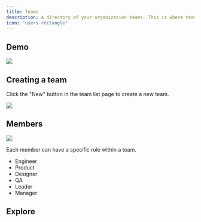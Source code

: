 ```yaml
---
title: Teams
description: A directory of your organization teams. This is where team insights and pull requests are located.
icon: "users-rectangle"
---
```



## Demo

<Frame>
  <img src="/images/team-list.png" />
</Frame>

## Creating a team

Click the "New" button in the team list page to create a new team.

<Frame>
  <img src="/images/team-create.png" />
</Frame>

## Members

<Frame>
  <img src="/images/team-members.png" />
</Frame>

Each member can have a specific role within a team.

- Engineer
- Product
- Designer
- QA
- Leader
- Manager

## Explore

<CardGroup cols={2}>
  <Card
    title="Team Pull Requests"
    icon="code-pull-request"
    href="/features/pull-requests"
  />
  <Card title="Team Insights" icon="chart-simple" href="/features/team/intro" />
</CardGroup>

<CtaGetStarted />
